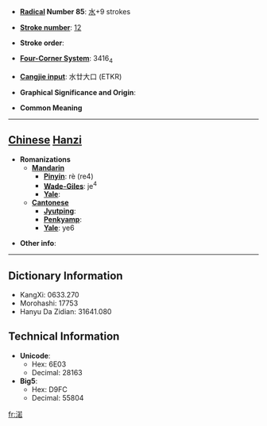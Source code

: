 * '''[[Wiktionary:Chinese radical index| Radical]] Number 85''': [[Wiktionary:Chinese radical index 水|水]]+9 strokes

* '''[[Wiktionary:Chinese total strokes index|Stroke number]]''': [[Wiktionary:Chinese total strokes index 12|12]]

* '''Stroke order''': 

* '''[[Wiktionary:Chinese four corner index|Four-Corner System]]''': 3416<sub>4</sub>

* '''[[Wiktionary:Chinese Cangjie index|Cangjie input]]''': 水廿大口 (ETKR)

* '''Graphical Significance and Origin''': 

* '''Common Meaning'''

----

== [[Chinese]] [[Hanzi]] ==

* '''Romanizations'''
** '''[[Mandarin]]'''
*** '''[[Pinyin]]''': rè (re4)
*** '''[[Wade-Giles]]''': je<sup>4</sup>
*** '''[[Yale]]''': 
** '''[[Cantonese]]'''
*** '''[[Jyutping]]''':
*** '''[[Penkyamp]]''': 
*** '''[[Yale]]''': ye6

* '''Other info''': 

----

== Dictionary Information ==

* KangXi: 0633.270
* Morohashi: 17753
* Hanyu Da Zidian: 31641.080

== Technical Information ==

* '''Unicode''':
** Hex: 6E03
** Decimal: 28163
* '''Big5''':
** Hex: D9FC
** Decimal: 55804

[[fr:渃]]